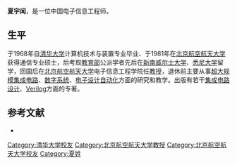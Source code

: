 '''夏宇闻'''，是一位中国电子信息工程师。

==生平==
于1968年自[[清华大学|清华大学]]计算机技术与装置专业毕业、于1981年在[[北京航空航天大学|北京航空航天大学]]获得通信专业硕士，后考取[[中华人民共和国教育部|教育部]]公派学者先后在[[新南威尔士大学|新南威尔士大学]]、[[悉尼大学|悉尼大学]]留学，回国后在[[北京航空航天大学|北京航空航天大学]]电子信息工程学院任[[教授|教授]]，退休前主要从事[[超大规模集成电路|超大规模集成电路]]、[[数字电路|数字系统]]、[[电子设计自动化|电子设计自动化]]方面的研究和教学。出版有若干[[集成电路设计|集成电路设计]]、[[Verilog|Verilog]]方面的专著。

== 参考文献 ==
* {{Cite web|url=http://info.ec.hc360.com/HTML/001/001/012/34855.htm|title=Verilog的影子——夏宇闻教授|accessdate=2013-07-04|archive-date=2016-03-08|archive-url=https://web.archive.org/web/20160308043032/http://info.ec.hc360.com/HTML/001/001/012/34855.htm|dead-url=no}}

{{Authority control}}
{{DEFAULTSORT:X}}
[[Category:清华大学校友|Category:清华大学校友]]
[[Category:北京航空航天大学教授|Category:北京航空航天大学教授]]
[[Category:北京航空航天大学校友|Category:北京航空航天大学校友]]
[[Category:夏姓|Category:夏姓]]